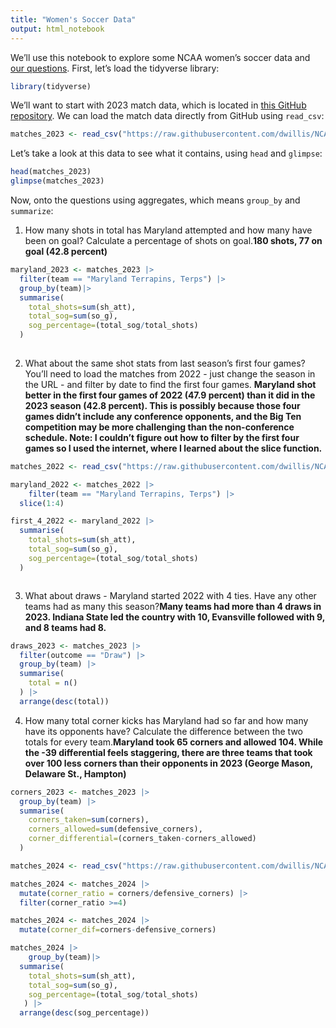 ```yaml
---
title: "Women's Soccer Data"
output: html_notebook
---
```


We'll use this notebook to explore some NCAA women's soccer data and [our questions](https://docs.google.com/spreadsheets/d/1kTSrnl1URmcexIWLDMWqDnp3q-c2OS45uifnhjp10n4/edit#gid=0). First, let's load the tidyverse library:

```r
library(tidyverse)
```

We'll want to start with 2023 match data, which is located in [this GitHub repository](https://github.com/dwillis/NCAAWomensSoccerData). We can load the match data directly from GitHub using `read_csv`:

```r
matches_2023 <- read_csv("https://raw.githubusercontent.com/dwillis/NCAAWomensSoccerData/main/data/ncaa_womens_soccer_matchstats_2023.csv")
```

Let's take a look at this data to see what it contains, using `head` and `glimpse`:

```r
head(matches_2023)
glimpse(matches_2023)
```

Now, onto the questions using aggregates, which means `group_by` and `summarize`:

1.  How many shots in total has Maryland attempted and how many have been on goal? Calculate a percentage of shots on goal.**180 shots, 77 on goal (42.8 percent)**

```r
maryland_2023 <- matches_2023 |>
  filter(team == "Maryland Terrapins, Terps") |>
  group_by(team)|>
  summarise(
    total_shots=sum(sh_att),
    total_sog=sum(so_g),
    sog_percentage=(total_sog/total_shots)
  )
  
```

2.  What about the same shot stats from last season's first four games? You'll need to load the matches from 2022 - just change the season in the URL - and filter by date to find the first four games. **Maryland shot better in the first four games of 2022 (47.9 percent) than it did in the 2023 season (42.8 percent). This is possibly because those four games didn't include any conference opponents, and the Big Ten competition may be more challenging than the non-conference schedule. Note: I couldn't figure out how to filter by the first four games so I used the internet, where I learned about the slice function.**

```r
matches_2022 <- read_csv("https://raw.githubusercontent.com/dwillis/NCAAWomensSoccerData/main/data/ncaa_womens_soccer_matchstats_2022.csv")
```

```r
maryland_2022 <- matches_2022 |>
    filter(team == "Maryland Terrapins, Terps") |>
  slice(1:4)
```

```r
first_4_2022 <- maryland_2022 |>
  summarise(
    total_shots=sum(sh_att),
    total_sog=sum(so_g),
    sog_percentage=(total_sog/total_shots)
  ) 

```

```         
```

3.  What about draws - Maryland started 2022 with 4 ties. Have any other teams had as many this season?**Many teams had more than 4 draws in 2023. Indiana State led the country with 10, Evansville followed with 9, and 8 teams had 8.**

```r
draws_2023 <- matches_2023 |>
  filter(outcome == "Draw") |>
  group_by(team) |>
  summarise(
    total = n()
  ) |>
  arrange(desc(total))

```

4.  How many total corner kicks has Maryland had so far and how many have its opponents have? Calculate the difference between the two totals for every team.**Maryland took 65 corners and allowed 104. While the -39 differential feels staggering, there are three teams that took over 100 less corners than their opponents in 2023 (George Mason, Delaware St., Hampton)**

```r
corners_2023 <- matches_2023 |>
  group_by(team) |>
  summarise(
    corners_taken=sum(corners),
    corners_allowed=sum(defensive_corners),
    corner_differential=(corners_taken-corners_allowed)
  )
```

```r
matches_2024 <- read_csv("https://raw.githubusercontent.com/dwillis/NCAAWomensSoccerData/main/data/ncaa_womens_soccer_matchstats_2024.csv")
```

```r
matches_2024 <- matches_2024 |>
  mutate(corner_ratio = corners/defensive_corners) |>
  filter(corner_ratio >=4)
```

```r
matches_2024 <- matches_2024 |>
  mutate(corner_dif=corners-defensive_corners)
```

```r
matches_2024 |>
    group_by(team)|>
  summarise(
    total_shots=sum(sh_att),
    total_sog=sum(so_g),
    sog_percentage=(total_sog/total_shots)
   ) |>
  arrange(desc(sog_percentage))
```
